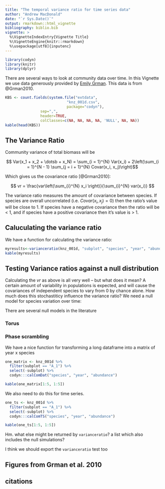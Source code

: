 ```yaml
---
title: "The temporal variance ratio for time series data"
author: "Andrew MacDonald"
date: "`r Sys.Date()`"
output: rmarkdown::html_vignette
bibliography: biblio.bib
vignette: >
  %\VignetteIndexEntry{Vignette Title}
  %\VignetteEngine{knitr::rmarkdown}
  %\usepackage[utf8]{inputenc}
---
```


```r
library(codyn)
library(knitr)
library(dplyr)
```
  

There are several ways to look at community data over time. In this Vignette we use data generously provided by [Emily Grman](http://www.emich.edu/biology/faculty/grman.php). This data is from @Grman2010.

```r
KBS <- count.fields(system.file("extdata", 
                            "knz_001d.csv", 
                            package="codyn"), 
                sep=",",
                header=TRUE,
                colClasses=c(NA, NA, NA, NA, 'NULL', NA, NA))
kable(head(KBS))
```

## The Variance Ratio

Community variance of total biomass will be

$$ Var(x_1 + x_2 + \dotsb + x_N)  = \sum_{i = 1}^{N} Var(x_i) + 2\left(\sum_{i = 1}^{N - 1} \sum_{j = i + 1}^{N} Covar(x_i, x_j)\right)$$ 

Which gives us the covariance ratio [@Grman2010]:

$$ vr = \frac{var\left(\sum_{i}^{N} x_i \right)}{\sum_{i}^{N} var(x_i)} $$

The variance ratio measures the amount of covariance between species.  If species are overall uncorrelated (i.e. $Covar(x_i, x_j) = 0$) then the ratio's value will be close to 1. If species have a negative covariance then the ratio will be < 1, and if species have a positive covariance then it's value is > 1.

## Caluculating the variance ratio
We have a function for calculating the variance ratio:

```r
myresults<-varianceratio(knz_001d, "subplot", "species", "year", "abundance", 1)
kable(myresults)
```

## Testing Variance ratios against a null distribution

Calculating the $vr$ as above is all very well -- but what does it mean? A certain amount of variability in populations is expected, and will cause the covariances of independent species to vary from 0 by chance alone.  How much does this stochastiticy influence the variance ratio? We need a null model for species variation over time:

There are several null models in the literature

### Torus 

### Phase scrambling


We have a nice function for transforming a long dataframe into a matrix of year x species

```r
one_matrix <- knz_001d %>%
  filter(subplot == "A_1") %>%
  select(-subplot) %>%
  codyn:::calComDat("species", "year", "abundance")

kable(one_matrix[1:5, 1:5])
```

We also need to do this for time series.

```r
one_ts <- knz_001d %>%
  filter(subplot == "A_1") %>%
  select(-subplot) %>%
  codyn:::calComTS("species", "year", "abundance")

kable(one_ts[1:5, 1:5])
```


Hm. what else might be returned by  `varianceratio`? a list which also includes the null simulations?

I think we should export the `varianceratio` test too

## Figures from Grman et al. 2010




## citations


